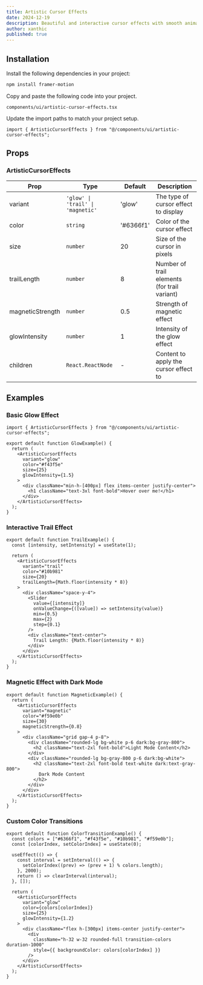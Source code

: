 ```yaml
---
title: Artistic Cursor Effects
date: 2024-12-19
description: Beautiful and interactive cursor effects with smooth animations and transitions
author: xanthic
published: true
---
```


<ComponentPreview name="artistic-cursor-effects-demo" />

## Installation

<Steps>

<Step>Install the following dependencies in your project:</Step>

```bash
npm install framer-motion
```

<Step>Copy and paste the following code into your project.</Step>

`components/ui/artistic-cursor-effects.tsx`

<ComponentSource name="artistic-cursor-effects" />

<Step>Update the import paths to match your project setup.</Step>

```tsx
import { ArtisticCursorEffects } from "@/components/ui/artistic-cursor-effects";
```

</Steps>

## Props

### ArtisticCursorEffects

| Prop             | Type                              | Default   | Description                                  |
| ---------------- | --------------------------------- | --------- | -------------------------------------------- |
| variant          | `'glow' \| 'trail' \| 'magnetic'` | 'glow'    | The type of cursor effect to display         |
| color            | `string`                          | '#6366f1' | Color of the cursor effect                   |
| size             | `number`                          | 20        | Size of the cursor in pixels                 |
| trailLength      | `number`                          | 8         | Number of trail elements (for trail variant) |
| magneticStrength | `number`                          | 0.5       | Strength of magnetic effect                  |
| glowIntensity    | `number`                          | 1         | Intensity of the glow effect                 |
| children         | `React.ReactNode`                 | -         | Content to apply the cursor effect to        |

## Examples

### Basic Glow Effect

```tsx
import { ArtisticCursorEffects } from "@/components/ui/artistic-cursor-effects";

export default function GlowExample() {
  return (
    <ArtisticCursorEffects
      variant="glow"
      color="#f43f5e"
      size={25}
      glowIntensity={1.5}
    >
      <div className="min-h-[400px] flex items-center justify-center">
        <h1 className="text-3xl font-bold">Hover over me!</h1>
      </div>
    </ArtisticCursorEffects>
  );
}
```

### Interactive Trail Effect

```tsx
export default function TrailExample() {
  const [intensity, setIntensity] = useState(1);

  return (
    <ArtisticCursorEffects
      variant="trail"
      color="#10b981"
      size={20}
      trailLength={Math.floor(intensity * 8)}
    >
      <div className="space-y-4">
        <Slider
          value={[intensity]}
          onValueChange={([value]) => setIntensity(value)}
          min={0.5}
          max={2}
          step={0.1}
        />
        <div className="text-center">
          Trail Length: {Math.floor(intensity * 8)}
        </div>
      </div>
    </ArtisticCursorEffects>
  );
}
```

### Magnetic Effect with Dark Mode

```tsx
export default function MagneticExample() {
  return (
    <ArtisticCursorEffects
      variant="magnetic"
      color="#f59e0b"
      size={30}
      magneticStrength={0.8}
    >
      <div className="grid gap-4 p-8">
        <div className="rounded-lg bg-white p-6 dark:bg-gray-800">
          <h2 className="text-2xl font-bold">Light Mode Content</h2>
        </div>
        <div className="rounded-lg bg-gray-800 p-6 dark:bg-white">
          <h2 className="text-2xl font-bold text-white dark:text-gray-800">
            Dark Mode Content
          </h2>
        </div>
      </div>
    </ArtisticCursorEffects>
  );
}
```

### Custom Color Transitions

```tsx
export default function ColorTransitionExample() {
  const colors = ["#6366f1", "#f43f5e", "#10b981", "#f59e0b"];
  const [colorIndex, setColorIndex] = useState(0);

  useEffect(() => {
    const interval = setInterval(() => {
      setColorIndex((prev) => (prev + 1) % colors.length);
    }, 2000);
    return () => clearInterval(interval);
  }, []);

  return (
    <ArtisticCursorEffects
      variant="glow"
      color={colors[colorIndex]}
      size={25}
      glowIntensity={1.2}
    >
      <div className="flex h-[300px] items-center justify-center">
        <div
          className="h-32 w-32 rounded-full transition-colors duration-1000"
          style={{ backgroundColor: colors[colorIndex] }}
        />
      </div>
    </ArtisticCursorEffects>
  );
}
```
